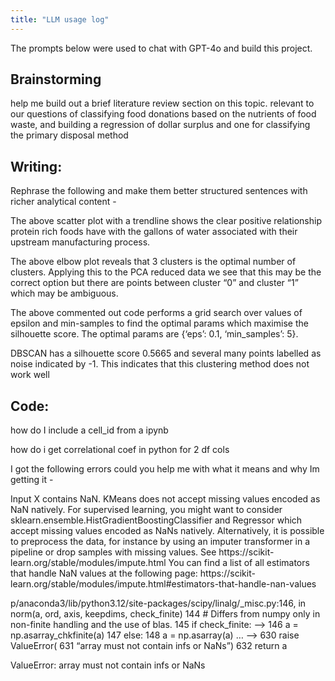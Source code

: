 ```yaml
---
title: "LLM usage log"
---
```


The prompts below were used to chat with GPT-4o and build this project.


## Brainstorming

help me build out a brief literature review section on this topic. relevant to our questions of classifying food donations based on the nutrients of food waste, and building a regression of dollar surplus and one for classifying the primary disposal method



## Writing: 

Rephrase the following and make them better structured sentences with richer analytical content -

The above scatter plot with a trendline shows the clear positive relationship protein rich foods have with the gallons of water associated with their upstream manufacturing process. 

The above elbow plot reveals that 3 clusters is the optimal number of clusters. Applying this to the PCA reduced data we see that this may be the correct option but there are points between cluster "0" and cluster "1" which may be ambiguous.

The above commented out code performs a grid search over values of epsilon and min-samples to find the optimal params which maximise the silhouette score. The optimal params are {'eps': 0.1, 'min_samples': 5}.

DBSCAN has a silhouette score 0.5665 and several many points labelled as noise indicated by -1. This indicates that this clustering method does not work well

## Code: 

how do I include a cell_id from a ipynb

how do i get correlational coef in python for 2 df cols

I got the following errors could you help me with what it means and why Im getting it - 

Input X contains NaN.
KMeans does not accept missing values encoded as NaN natively. For supervised learning, you might want to consider sklearn.ensemble.HistGradientBoostingClassifier and Regressor which accept missing values encoded as NaNs natively. Alternatively, it is possible to preprocess the data, for instance by using an imputer transformer in a pipeline or drop samples with missing values. See https://scikit-learn.org/stable/modules/impute.html You can find a list of all estimators that handle NaN values at the following page: https://scikit-learn.org/stable/modules/impute.html#estimators-that-handle-nan-values


p/anaconda3/lib/python3.12/site-packages/scipy/linalg/_misc.py:146, in norm(a, ord, axis, keepdims, check_finite)
    144 # Differs from numpy only in non-finite handling and the use of blas.
    145 if check_finite:
--> 146     a = np.asarray_chkfinite(a)
    147 else:
    148     a = np.asarray(a)
...
--> 630     raise ValueError(
    631         "array must not contain infs or NaNs")
    632 return a

ValueError: array must not contain infs or NaNs